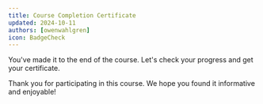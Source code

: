 ```yaml
---
title: Course Completion Certificate
updated: 2024-10-11
authors: [owenwahlgren]
icon: BadgeCheck
---
```



You've made it to the end of the course. Let's check your progress and get your certificate.

<CertificatePage courseId="interchain-messaging"/>

Thank you for participating in this course. We hope you found it informative and enjoyable!